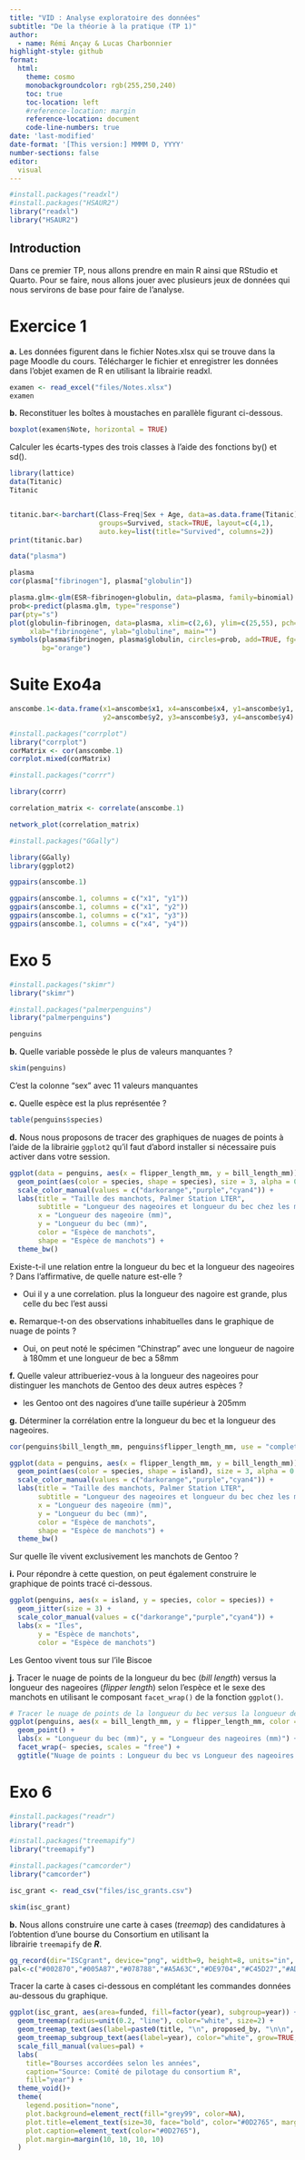 ```yaml
---
title: "VID : Analyse exploratoire des données"
subtitle: "De la théorie à la pratique (TP 1)"
author:
  - name: Rémi Ançay & Lucas Charbonnier
highlight-style: github
format:
  html:
    theme: cosmo
    monobackgroundcolor: rgb(255,250,240)
    toc: true
    toc-location: left
    #reference-location: margin
    reference-location: document
    code-line-numbers: true
date: 'last-modified'
date-format: '[This version:] MMMM D, YYYY'
number-sections: false
editor: 
  visual
---
```


```r
#install.packages("readxl")
#install.packages("HSAUR2")
library("readxl")
library("HSAUR2") 
```

## Introduction

Dans ce premier TP, nous allons prendre en main R ainsi que RStudio et Quarto. Pour se faire, nous allons jouer avec plusieurs jeux de données qui nous servirons de base pour faire de l'analyse.

# Exercice 1

**a.** Les données figurent dans le fichier Notes.xlsx qui se trouve dans la page Moodle du cours. Télécharger le fichier et enregistrer les données dans l’objet examen de R en utilisant la librairie readxl.

```r
examen <- read_excel("files/Notes.xlsx")
examen
```

**b.** Reconstituer les boîtes à moustaches en parallèle figurant ci-dessous.

```r
boxplot(examen$Note, horizontal = TRUE)
```

Calculer les écarts-types des trois classes à l’aide des fonctions by() et sd().

```r
library(lattice)
data(Titanic)
Titanic



```

```r
titanic.bar<-barchart(Class~Freq|Sex + Age, data=as.data.frame(Titanic), 
                      groups=Survived, stack=TRUE, layout=c(4,1), 
                      auto.key=list(title="Survived", columns=2))
print(titanic.bar)
```

```r
data("plasma")

plasma
cor(plasma["fibrinogen"], plasma["globulin"])
```

```r
plasma.glm<-glm(ESR~fibrinogen+globulin, data=plasma, family=binomial)
prob<-predict(plasma.glm, type="response")
par(pty="s")
plot(globulin~fibrinogen, data=plasma, xlim=c(2,6), ylim=c(25,55), pch=20, 
     xlab="fibrinogène", ylab="globuline", main="")
symbols(plasma$fibrinogen, plasma$globulin, circles=prob, add=TRUE, fg="red", 
        bg="orange")
```

# Suite Exo4a

```r
anscombe.1<-data.frame(x1=anscombe$x1, x4=anscombe$x4, y1=anscombe$y1, 
                       y2=anscombe$y2, y3=anscombe$y3, y4=anscombe$y4)
```

```r
#install.packages("corrplot")
library("corrplot")
corMatrix <- cor(anscombe.1)
corrplot.mixed(corMatrix)
```

```r

#install.packages("corrr")

library(corrr)

correlation_matrix <- correlate(anscombe.1)

network_plot(correlation_matrix)

```

```r
#install.packages("GGally")

library(GGally)
library(ggplot2)

ggpairs(anscombe.1)
```

```r
ggpairs(anscombe.1, columns = c("x1", "y1"))
ggpairs(anscombe.1, columns = c("x1", "y2"))
ggpairs(anscombe.1, columns = c("x1", "y3"))
ggpairs(anscombe.1, columns = c("x4", "y4"))
```

# Exo 5

```r
#install.packages("skimr")
library("skimr")

#install.packages("palmerpenguins")
library("palmerpenguins")
```

```r
penguins
```

**b.** Quelle variable possède le plus de valeurs manquantes ?

```r
skim(penguins)
```

C'est la colonne "sex" avec 11 valeurs manquantes

**c.** Quelle espèce est la plus représentée ?

```r
table(penguins$species)
```

**d.** Nous nous proposons de tracer des graphiques de nuages de points à l’aide de la librairie `ggplot2` qu’il faut d’abord installer si nécessaire puis activer dans votre session.

```r
ggplot(data = penguins, aes(x = flipper_length_mm, y = bill_length_mm)) +
  geom_point(aes(color = species, shape = species), size = 3, alpha = 0.8) +
  scale_color_manual(values = c("darkorange","purple","cyan4")) +
  labs(title = "Taille des manchots, Palmer Station LTER",
       subtitle = "Longueur des nageoires et longueur du bec chez les manchots Adelie, Chinstrap et de Gentoo",
       x = "Longueur des nageoire (mm)",
       y = "Longueur du bec (mm)",
       color = "Espèce de manchots",
       shape = "Espèce de manchots") +
  theme_bw()
```

Existe-t-il une relation entre la longueur du bec et la longueur des nageoires ? Dans l’affirmative, de quelle nature est-elle ?

-   Oui il y a une correlation. plus la longueur des nagoire est grande, plus celle du bec l'est aussi

**e.** Remarque-t-on des observations inhabituelles dans le graphique de nuage de points ?

-   Oui, on peut noté le spécimen "Chinstrap" avec une longueur de nagoire à 180mm et une longueur de bec a 58mm

**f.** Quelle valeur attribueriez-vous à la longueur des nageoires pour distinguer les manchots de Gentoo des deux autres espèces ?

-   les Gentoo ont des nagoires d'une taille supérieur à 205mm

**g.** Déterminer la corrélation entre la longueur du bec et la longueur des nageoires.

```r
cor(penguins$bill_length_mm, penguins$flipper_length_mm, use = "complete.obs")

```

```r
ggplot(data = penguins, aes(x = flipper_length_mm, y = bill_length_mm)) +
  geom_point(aes(color = species, shape = island), size = 3, alpha = 0.8) +
  scale_color_manual(values = c("darkorange","purple","cyan4")) +
  labs(title = "Taille des manchots, Palmer Station LTER",
       subtitle = "Longueur des nageoires et longueur du bec chez les manchots Adelie, Chinstrap et de Gentoo",
       x = "Longueur des nageoire (mm)",
       y = "Longueur du bec (mm)",
       color = "Espèce de manchots",
       shape = "Espèce de manchots") +
  theme_bw()

```

Sur quelle île vivent exclusivement les manchots de Gentoo ?

**i.** Pour répondre à cette question, on peut également construire le graphique de points tracé ci-dessous.

```r
ggplot(penguins, aes(x = island, y = species, color = species)) +
  geom_jitter(size = 3) + 
  scale_color_manual(values = c("darkorange","purple","cyan4")) +
  labs(x = "Iles",
       y = "Espèce de manchots",
       color = "Espèce de manchots")
```

Les Gentoo vivent tous sur l'ile Biscoe

**j.** Tracer le nuage de points de la longueur du bec (*bill length*) versus la longueur des nageoires (*flipper length*) selon l’espèce et le sexe des manchots en utilisant le composant `facet_wrap()` de la fonction `ggplot()`.

```r
# Tracer le nuage de points de la longueur du bec versus la longueur des nageoires selon l'espèce et le sexe des manchots
ggplot(penguins, aes(x = bill_length_mm, y = flipper_length_mm, color = sex)) +
  geom_point() +
  labs(x = "Longueur du bec (mm)", y = "Longueur des nageoires (mm)") +
  facet_wrap(~ species, scales = "free") +
  ggtitle("Nuage de points : Longueur du bec vs Longueur des nageoires selon l'espèce et le sexe")


```

# Exo 6

```r
#install.packages("readr")
library("readr")

#install.packages("treemapify")
library("treemapify")

#install.packages("camcorder")
library("camcorder")
```

```r
isc_grant <- read_csv("files/isc_grants.csv")
```

```r
skim(isc_grant)
```

**b.** Nous allons construire une carte à cases (*treemap*) des candidatures à l’obtention d’une bourse du Consortium en utilisant la librairie `treemapify` de ***R***.

```r
gg_record(dir="ISCgrant", device="png", width=9, height=8, units="in", dpi=320)
pal<-c("#002870","#005A87","#078788","#A5A63C","#DE9704","#C45D27","#AD3518","#990C00")
```

Tracer la carte à cases ci-dessous en complétant les commandes données au-dessous du graphique.

```r
ggplot(isc_grant, aes(area=funded, fill=factor(year), subgroup=year)) +
  geom_treemap(radius=unit(0.2, "line"), color="white", size=2) +
  geom_treemap_text(aes(label=paste0(title, "\n", proposed_by, "\n\n", scales::dollar(funded))), reflow=TRUE, grow=TRUE, color="white") +
  geom_treemap_subgroup_text(aes(label=year), color="white", grow=TRUE, alpha=0.25) +
  scale_fill_manual(values=pal) +
  labs(
    title="Bourses accordées selon les années",
    caption="Source: Comité de pilotage du consortium R",
    fill="year") +
  theme_void()+
  theme(
    legend.position="none",
    plot.background=element_rect(fill="grey99", color=NA),
    plot.title=element_text(size=30, face="bold", color="#0D2765", margin=margin(0, 0, 5, 0)),
    plot.caption=element_text(color="#0D2765"),
    plot.margin=margin(10, 10, 10, 10)
  )
```
